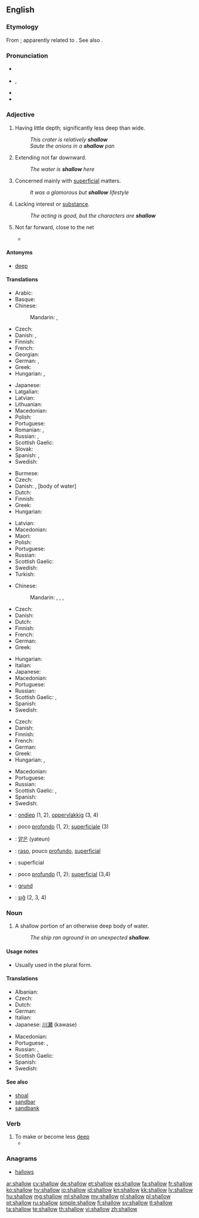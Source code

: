 ==English==

===Etymology===
From {{etyl|enm|en}} {{term|schalowe||not deep, shallow|lang=enm}}; apparently related to {{etyl|ang|-}} {{term|sceald||shallow|lang=ang}}. See also {{l|en|shoal}}.

===Pronunciation===
* {{a|UK}} {{IPA|/ˈʃaləʊ/}}
* {{a|US}} {{IPA|/ˈʃæl.oʊ/}}, {{X-SAMPA|/"S{l.oU/}}
* {{audio|en-us-shallow.ogg|Audio (US)}}
* {{rhymes|æləʊ}}

===Adjective===
{{en-adj|er}}

# Having little depth; significantly less deep than wide.
#: ''This crater is relatively '''shallow'''''
#: ''Saute the onions in a '''shallow''' pan''
# Extending not far downward.
#: ''The water is '''shallow''' here''
# Concerned mainly with [[superficial]] matters.
#: ''It was a glamorous but '''shallow''' lifestyle''
# Lacking interest or [[substance]].
#: ''The acting is good, but the characters are '''shallow'''''
# {{context|tennis|lang=en}} Not far forward, close to the net
#* {{quote-news
|year=2012
|date=June 28
|author=Jamie Jackson
|title=Wimbledon 2012: Lukas Rosol shocked by miracle win over Rafael Nadal
|work=the Guardian
|url=http://www.guardian.co.uk/sport/2012/jun/28/rafael-nadal-lukas-rosol-wimbledon-2012?INTCMP=ILCNETTXT3487
|page=
|passage=Rosol spurned the chance to finish off a '''shallow''' second serve by spooning into the net, and a wild forehand took the set to 5-4, with the native of Prerov required to hold his serve for victory.}}

====Antonyms====
* [[deep]]

====Translations====
{{trans-top|having little depth and significantly less deep than wide}}
* Arabic: {{t-|ar|ضحل|tr=ḍáḥil}}
* Basque: {{t+|eu|azaleko}}
* Chinese:
*: Mandarin: {{t-|cmn|淺|sc=Hani}},  {{t-|cmn|浅|tr=qiǎn|sc=Hani}}
* Czech: {{t+|cs|mělký}}
* Danish: {{t-|da|flad}}, {{t+|da|lav}}
* Finnish: {{t+|fi|matala}}
* French: {{t-|fr|peu profond}}
* Georgian: {{t-|ka|მარჩხობი|sc=Geor}}
* German: {{t+|de|seicht}},  {{t+|de|flach}}
* Greek: {{t+|el|ρηχός|tr=richós}}
* Hungarian: {{t+|hu|lapos}}, {{t|hu|sekély}}
{{trans-mid}}
* Japanese: {{t+|ja|浅い|tr=あさい, asai}}
* Latgalian: {{tø|ltg|seklys}}
* Latvian: {{t+|lv|sekls}}
* Lithuanian: {{t-|lt|seklus}}
* Macedonian: {{t-|mk|плиток|tr=plítok|sc=Cyrl}}
* Polish: {{t+|pl|płytki}}
* Portuguese: {{t+|pt|raso}}
* Romanian: {{t-|ro|plat}}, {{t-|ro|puțin adânc}}
* Russian: {{t+|ru|мелкий|tr=mélkij}},  {{t+|ru|неглубокий|tr=neglubókij}}
* Scottish Gaelic: {{t-|gd|eu-domhainn}}
* Slovak: {{t-|sk|plytký}}
* Spanish: {{t-|es|poco profundo|m}},  {{t+|es|superficial}}
* Swedish: {{t+|sv|ytlig|c}}
{{trans-bottom}}

{{trans-top|extending not far downward}}
* Burmese: {{t+|my|တိမ်|tr=tein|sc=Mymr}}
* Czech: {{t+|cs|mělký}}
* Danish: {{t+|da|lav}}, {{t-|da|lavvandet}} [body of water]
* Dutch: {{t+|nl|ondiep}}
* Finnish: {{t+|fi|matala}}
* Greek: {{t+|el|ρηχός|tr=richós}}
* Hungarian: {{t+|hu|sekély}}
{{trans-mid}}
* Latvian: {{t+|lv|sekls}}
* Macedonian: {{t-|mk|плиток|tr=plítok|sc=Cyrl}}
* Maori: {{t|mi|pāpaku}}
* Polish: {{t+|pl|płytki}}
* Portuguese: {{t+|pt|superficial}}
* Russian: {{t+|ru|мелкий|tr=mélkij}}
* Scottish Gaelic: {{t-|gd|eu-domhainn}}
* Swedish: {{t+|sv|ytlig|c}}
* Turkish: {{t+|tr|sığ}}
{{trans-bottom}}

{{trans-top|concerned mainly with superficial matters}}
* Chinese:
*: Mandarin: {{t|cmn|膚淺|sc=Hani}},  {{t|cmn|肤浅|tr=fūqiǎn|sc=Hani}},  {{t|cmn|淺薄|sc=Hani}},  {{t-|cmn|浅薄|tr=qiǎnbó|sc=Hani}}
* Czech: {{t-|cs|povrchní}}
* Danish: {{t-|da|overfladisk}}
* Dutch: {{t+|nl|oppervlakkig}}
* Finnish: {{t+|fi|pinnallinen}}
* French: {{t+|fr|superficiel}}
* German: {{t+|de|oberflächlich}}
* Greek: {{t+|el|ρηχός|tr=richós}}
{{trans-mid}}
* Hungarian: {{t-|hu|sekélyes}}
* Italian: {{t+|it|superficiale|m|f}}
* Japanese: {{t+|ja|浅い|tr=あさい, asai}}
* Macedonian: {{t-|mk|површен|tr=póvršen|sc=Cyrl}}
* Portuguese: {{t+|pt|superficial}}
* Russian: {{t+|ru|поверхностный|tr=povérxnostnyj}}
* Scottish Gaelic: {{t-|gd|eu-domhainn}}, {{t-|gd|faoin}}
* Spanish: {{t+|es|superficial}}
* Swedish: {{t+|sv|ytlig|c}}
{{trans-bottom}}

{{trans-top|lacking interest or substance}}
* Czech: {{t-|cs|povrchní}}
* Danish: {{t-|da|åndsforladt}}
* Finnish: {{t+|fi|pinnallinen}}
* French: {{t+|fr|superficiel}}
* German: {{t+|de|oberflächlich}}
* Greek: {{t+|el|ρηχός|tr=richós}}
* Hungarian: {{t+|hu|felszínes}}, {{t+|hu|felületes}}
{{trans-mid}}
* Macedonian: {{t-|mk|површен|tr=póvršen|sc=Cyrl}}
* Portuguese: {{t-|pt|desinteressante}}
* Russian: {{t+|ru|поверхностный|tr=povérxnostnyj}}
* Scottish Gaelic: {{t-|gd|faoin}}, {{t-|gd|eu-domhainn}}
* Spanish: {{t+|es|superficial}}
* Swedish: {{t+|sv|ytlig|c}}
{{trans-bottom}}

{{checktrans-top}}
* {{ttbc|nl}}: [[ondiep]] (1, 2), [[oppervlakkig]] (3, 4)
* {{ttbc|it}}: poco [[profondo]] (1, 2); [[superficiale]] (3)
{{trans-mid}}
* {{ttbc|ko}}: [[얕은]] (yateun)
* {{ttbc|pt}}: [[raso]], pouco [[profundo]], [[superficial]]
* {{ttbc|ro}}: superficial
* {{ttbc|es}}: poco [[profundo]] (1, 2); [[superficial]] (3,4)
* {{ttbc|sv}}: [[grund]]
* {{ttbc|tr}}: [[sığ]] (2, 3, 4)
{{trans-bottom}}

===Noun===
{{en-noun}}

# A shallow portion of an otherwise deep body of water.
#: ''The ship ran aground in an unexpected '''shallow'''.''

====Usage notes====
* Usually used in the plural form.

====Translations====
{{trans-top|shallow portion of an otherwise deep body of water}}
* Albanian: {{t+|sq|cekëtinë|f}}
* Czech: {{t-|cs|mělčina|f}}
* Dutch: {{t-|nl|ondiepte|f}}
* German: {{t+|de|seicht}}
* Italian: {{t-|it|secca|f}}
* Japanese: [[川瀬]] (kawase)
{{trans-mid}}
* Macedonian: {{t-|mk|плитак|m|tr=plítak|sc=Cyrl}}
* Portuguese: {{t+|pt|raso}}, {{t+|pt|rasa}}
* Russian: {{t+|ru|мель|f|tr=m'el'}}, {{t+|ru|отмель|f|tr=ótm'el'}}
* Scottish Gaelic: {{t-|gd|tanalachd|f}}
* Spanish: {{t+|es|bajo|m}}
* Swedish: {{t+|sv|grund|c}}
{{trans-bottom}}

====See also====
* [[shoal]]
* [[sandbar]]
* [[sandbank]]

===Verb===
{{en-verb}}

# To make or become less [[deep]]
#* {{quote-journal|2009|date=February 6|Andrew Z. Krug et al.|Signature of the End-Cretaceous Mass Extinction in the Modern Biota|Science|url=http://www.sciencemag.org/cgi/content/abstract/323/5915/767|doi=10.1126/science.1164905|volume=323|issue=5915|pages=767-771
|passage=The '''shallowing''' of Cenozoic age-frequency curves from tropics to poles thus appears to reflect the decreasing probability for genera to reach and remain established in progressively higher latitudes ( 9 ). }}

===Anagrams===
* [[hallows#English|hallows]]

[[ar:shallow]]
[[cy:shallow]]
[[de:shallow]]
[[et:shallow]]
[[es:shallow]]
[[fa:shallow]]
[[fr:shallow]]
[[ko:shallow]]
[[hy:shallow]]
[[io:shallow]]
[[id:shallow]]
[[kn:shallow]]
[[kk:shallow]]
[[lv:shallow]]
[[hu:shallow]]
[[mg:shallow]]
[[ml:shallow]]
[[my:shallow]]
[[nl:shallow]]
[[pl:shallow]]
[[pt:shallow]]
[[ru:shallow]]
[[simple:shallow]]
[[fi:shallow]]
[[sv:shallow]]
[[tl:shallow]]
[[ta:shallow]]
[[te:shallow]]
[[th:shallow]]
[[vi:shallow]]
[[zh:shallow]]